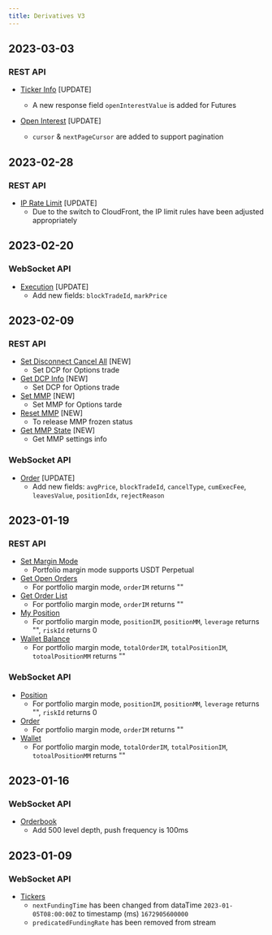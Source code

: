 ```yaml
---
title: Derivatives V3
---
```

## 2023-03-03
### REST API
* [Ticker Info](../derivatives/public/ticker) [UPDATE]
    * A new response field `openInterestValue` is added for Futures

* [Open Interest](../derivatives/public/open-interest) [UPDATE]
    * `cursor` & `nextPageCursor` are added to support pagination


## 2023-02-28
### REST API
* [IP Rate Limit](../derivatives/rate-limit#ip-rate-limit) [UPDATE]
    * Due to the switch to CloudFront, the IP limit rules have been adjusted appropriately

## 2023-02-20
### WebSocket API
* [Execution](../derivatives/ws-contract/execution) [UPDATE]
    * Add new fields: `blockTradeId`, `markPrice`

## 2023-02-09
### REST API
* [Set Disconnect Cancel All](../derivatives/unified/dcp) [NEW]
    * Set DCP for Options trade
* [Get DCP Info](../derivatives/unified/get-dcp) [NEW]
    * Set DCP for Options trade
* [Set MMP](../derivatives/unified/set-mmp) [NEW]
    * Set MMP for Options tarde
* [Reset MMP](../derivatives/unified/reset-mmp) [NEW]
    * To release MMP frozen status
* [Get MMP State](../derivatives/unified/get-mmp-state) [NEW]
    * Get MMP settings info

### WebSocket API
* [Order](../derivatives/ws-contract/order) [UPDATE]
    * Add new fields: `avgPrice`, `blockTradeId`, `cancelType`, `cumExecFee`, `leavesValue`, `positionIdx`, `rejectReason`

## 2023-01-19
### REST API
* [Set Margin Mode](../derivatives/unified/usc-margin-mode)
    * Portfolio margin mode supports USDT Perpetual
* [Get Open Orders](../derivatives/unified/open-order)
    * For portfolio margin mode, `orderIM` returns ""
* [Get Order List](../derivatives/unified/order-list)
    * For portfolio margin mode, `orderIM` returns ""
* [My Position](../derivatives/unified/position-info)
    * For portfolio margin mode, `positionIM`, `positionMM`, `leverage` returns "", `riskId` returns 0
* [Wallet Balance](../derivatives/unified/wallet)
    * For portfolio margin mode, `totalOrderIM`, `totalPositionIM`, `totoalPositionMM` returns ""

### WebSocket API
* [Position](../derivatives/ws-unified/position)
    * For portfolio margin mode, `positionIM`, `positionMM`, `leverage` returns "", `riskId` returns 0
* [Order](../derivatives/ws-unified/order)
    * For portfolio margin mode, `orderIM` returns ""
* [Wallet](../derivatives/ws-unified/wallet)
    * For portfolio margin mode, `totalOrderIM`, `totalPositionIM`, `totoalPositionMM` returns ""

## 2023-01-16
### WebSocket API
* [Orderbook](../derivatives/ws-public/orderbook)
  * Add 500 level depth, push frequency is 100ms

## 2023-01-09
### WebSocket API
* [Tickers](../derivatives/ws-public/ticker)
  * `nextFundingTime` has been changed from dataTime  `2023-01-05T08:00:00Z`  to timestamp (ms) `1672905600000`
  * `predicatedFundingRate` has been removed from stream